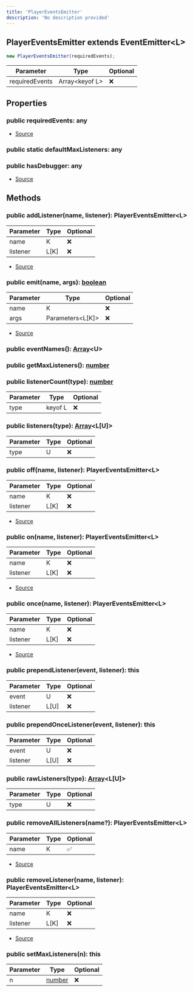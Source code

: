 ```yaml
---
title: 'PlayerEventsEmitter'
description: 'No description provided'
---
```


## PlayerEventsEmitter extends EventEmitter\<L>

```typescript
new PlayerEventsEmitter(requiredEvents);
```

| Parameter      | Type            | Optional |
| -------------- | --------------- | -------- |
| requiredEvents | Array\<keyof L> | ❌       |

## Properties

### public requiredEvents: any

- [Source](https://github.com/androz2091/discord-player/blob/ce04b3f4c6671029ce4d4aa9090e56ac7e7f5666/packages/discord-player/src/utils/PlayerEventsEmitter.ts#L8)

### public static defaultMaxListeners: any

### public hasDebugger: any

- [Source](https://github.com/androz2091/discord-player/blob/ce04b3f4c6671029ce4d4aa9090e56ac7e7f5666/packages/discord-player/src/utils/PlayerEventsEmitter.ts#L70)

## Methods

### public addListener(name, listener): PlayerEventsEmitter\<L>

| Parameter | Type  | Optional |
| --------- | ----- | -------- |
| name      | K     | ❌       |
| listener  | L\[K] | ❌       |

- [Source](https://github.com/androz2091/discord-player/blob/ce04b3f4c6671029ce4d4aa9090e56ac7e7f5666/packages/discord-player/src/utils/PlayerEventsEmitter.ts#L28)

### public emit(name, args): [boolean](https://developer.mozilla.org/en-US/docs/Web/JavaScript/Reference/Global_Objects/Boolean)

| Parameter | Type               | Optional |
| --------- | ------------------ | -------- |
| name      | K                  | ❌       |
| args      | Parameters\<L\[K]> | ❌       |

- [Source](https://github.com/androz2091/discord-player/blob/ce04b3f4c6671029ce4d4aa9090e56ac7e7f5666/packages/discord-player/src/utils/PlayerEventsEmitter.ts#L54)

### public eventNames(): [Array](https://developer.mozilla.org/en-US/docs/Web/JavaScript/Reference/Global_Objects/Array)\<U>

### public getMaxListeners(): [number](https://developer.mozilla.org/en-US/docs/Web/JavaScript/Reference/Global_Objects/Number)

### public listenerCount(type): [number](https://developer.mozilla.org/en-US/docs/Web/JavaScript/Reference/Global_Objects/Number)

| Parameter | Type    | Optional |
| --------- | ------- | -------- |
| type      | keyof L | ❌       |

### public listeners(type): [Array](https://developer.mozilla.org/en-US/docs/Web/JavaScript/Reference/Global_Objects/Array)\<L\[U]>

| Parameter | Type | Optional |
| --------- | ---- | -------- |
| type      | U    | ❌       |

### public off(name, listener): PlayerEventsEmitter\<L>

| Parameter | Type  | Optional |
| --------- | ----- | -------- |
| name      | K     | ❌       |
| listener  | L\[K] | ❌       |

- [Source](https://github.com/androz2091/discord-player/blob/ce04b3f4c6671029ce4d4aa9090e56ac7e7f5666/packages/discord-player/src/utils/PlayerEventsEmitter.ts#L36)

### public on(name, listener): PlayerEventsEmitter\<L>

| Parameter | Type  | Optional |
| --------- | ----- | -------- |
| name      | K     | ❌       |
| listener  | L\[K] | ❌       |

- [Source](https://github.com/androz2091/discord-player/blob/ce04b3f4c6671029ce4d4aa9090e56ac7e7f5666/packages/discord-player/src/utils/PlayerEventsEmitter.ts#L12)

### public once(name, listener): PlayerEventsEmitter\<L>

| Parameter | Type  | Optional |
| --------- | ----- | -------- |
| name      | K     | ❌       |
| listener  | L\[K] | ❌       |

- [Source](https://github.com/androz2091/discord-player/blob/ce04b3f4c6671029ce4d4aa9090e56ac7e7f5666/packages/discord-player/src/utils/PlayerEventsEmitter.ts#L20)

### public prependListener(event, listener): this

| Parameter | Type  | Optional |
| --------- | ----- | -------- |
| event     | U     | ❌       |
| listener  | L\[U] | ❌       |

### public prependOnceListener(event, listener): this

| Parameter | Type  | Optional |
| --------- | ----- | -------- |
| event     | U     | ❌       |
| listener  | L\[U] | ❌       |

### public rawListeners(type): [Array](https://developer.mozilla.org/en-US/docs/Web/JavaScript/Reference/Global_Objects/Array)\<L\[U]>

| Parameter | Type | Optional |
| --------- | ---- | -------- |
| type      | U    | ❌       |

### public removeAllListeners(name?): PlayerEventsEmitter\<L>

| Parameter | Type | Optional |
| --------- | ---- | -------- |
| name      | K    | ✅       |

- [Source](https://github.com/androz2091/discord-player/blob/ce04b3f4c6671029ce4d4aa9090e56ac7e7f5666/packages/discord-player/src/utils/PlayerEventsEmitter.ts#L48)

### public removeListener(name, listener): PlayerEventsEmitter\<L>

| Parameter | Type  | Optional |
| --------- | ----- | -------- |
| name      | K     | ❌       |
| listener  | L\[K] | ❌       |

- [Source](https://github.com/androz2091/discord-player/blob/ce04b3f4c6671029ce4d4aa9090e56ac7e7f5666/packages/discord-player/src/utils/PlayerEventsEmitter.ts#L42)

### public setMaxListeners(n): this

| Parameter | Type                                                                                              | Optional |
| --------- | ------------------------------------------------------------------------------------------------- | -------- |
| n         | [number](https://developer.mozilla.org/en-US/docs/Web/JavaScript/Reference/Global_Objects/Number) | ❌       |

